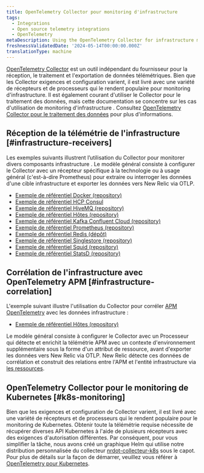 ```yaml
---
title: OpenTelemetry Collector pour monitoring d'infrastructure
tags:
  - Integrations
  - Open source telemetry integrations
  - OpenTelemetry
metaDescription: Using the OpenTelemetry Collector for infrastructure monitoring
freshnessValidatedDate: '2024-05-14T00:00:00.000Z'
translationType: machine
---
```


[OpenTelemetry Collector](https://opentelemetry.io/docs/collector/) est un outil indépendant du fournisseur pour la réception, le traitement et l&apos;exportation de données télémétriques. Bien que les Collector exigences et configuration varient, il est livré avec une variété de récepteurs et de processeurs qui le rendent populaire pour monitoring d&apos;infrastructure. Il est également courant d&apos;utiliser le Collector pour le traitement des données, mais cette documentation se concentre sur les cas d&apos;utilisation de monitoring d&apos;infrastructure . Consultez [OpenTelemetry Collector pour le traitement des données](/docs/opentelemetry/get-started/collector-processing/opentelemetry-collector-processing-intro) pour plus d&apos;informations.

## Réception de la télémétrie de l&apos;infrastructure [#infrastructure-receivers]

Les exemples suivants illustrent l’utilisation du Collector pour monitorer divers composants infrastructure . Le modèle général consiste à configurer le Collector avec un récepteur spécifique à la technologie ou à usage général (c&apos;est-à-dire Prometheus) pour extraire ou interroger les données d&apos;une cible infrastructure et exporter les données vers New Relic via OTLP.

* [Exemple de référentiel Docker (repository)](https://github.com/newrelic/newrelic-opentelemetry-examples/tree/main/other-examples/collector/docker)
* [Exemple de référentiel HCP Consul](https://github.com/newrelic/newrelic-opentelemetry-examples/tree/main/other-examples/collector/hcp-consul)
* [Exemple de référentiel HiveMQ (repository)](https://github.com/newrelic/newrelic-opentelemetry-examples/tree/main/other-examples/collector/hivemq)
* [Exemple de référentiel Hôtes (repository)](https://github.com/newrelic/newrelic-opentelemetry-examples/tree/main/other-examples/collector/host-monitoring)
* [Exemple de référentiel Kafka Confluent Cloud (repository)](https://github.com/newrelic/newrelic-opentelemetry-examples/tree/main/other-examples/collector/confluentcloud)
* [Exemple de référentiel Prometheus (repository)](https://github.com/newrelic/newrelic-opentelemetry-examples/tree/main/other-examples/collector/prometheus)
* [Exemple de référentiel Redis (dépôt)](https://github.com/newrelic/newrelic-opentelemetry-examples/tree/main/other-examples/collector/redis)
* [Exemple de référentiel Singlestore (repository)](https://github.com/newrelic/newrelic-opentelemetry-examples/tree/main/other-examples/collector/singlestore)
* [Exemple de référentiel Squid (repository)](https://github.com/newrelic/newrelic-opentelemetry-examples/tree/main/other-examples/collector/squid)
* [Exemple de référentiel StatsD (repository)](https://github.com/newrelic/newrelic-opentelemetry-examples/tree/main/other-examples/collector/statsd)

## Corrélation de l&apos;infrastructure avec OpenTelemetry APM [#infrastructure-correlation]

L&apos;exemple suivant illustre l&apos;utilisation du Collector pour corréler [APM OpenTelemetry](/docs/opentelemetry/get-started/apm-monitoring/opentelemetry-apm-intro) avec les données infrastructure :

* [Exemple de référentiel Hôtes (repository)](https://github.com/newrelic/newrelic-opentelemetry-examples/tree/main/other-examples/collector/host-monitoring)

Le modèle général consiste à configurer le Collector avec un Processeur qui détecte et enrichit la télémétrie APM avec un contexte d&apos;environnement supplémentaire sous la forme d&apos;un attribut de ressource, avant d&apos;exporter les données vers New Relic via OTLP. New Relic détecte ces données de corrélation et construit des relations entre l&apos;APM et l&apos;entité infrastructure via [les ressources](/docs/opentelemetry/best-practices/opentelemetry-best-practices-resources).

## OpenTelemetry Collector pour le monitoring de Kubernetes [#k8s-monitoring]

Bien que les exigences et configuration de Collector varient, il est livré avec une variété de récepteurs et de processeurs qui le rendent populaire pour le monitoring de Kubernetes. Obtenir toute la télémétrie requise nécessite de récupérer diverses API Kubernetes à l&apos;aide de plusieurs récepteurs avec des exigences d&apos;autorisation différentes. Par conséquent, pour vous simplifier la tâche, nous avons créé un graphique Helm qui utilise notre distribution personnalisée du collecteur [nrdot-collecteur-k8s](https://github.com/newrelic/nrdot-collector-releases/tree/main/distributions/nrdot-collector-k8s) sous le capot. Pour plus de détails sur la façon de démarrer, veuillez vous référer à [OpenTelemetry pour Kubernetes](/docs/kubernetes-pixie/kubernetes-integration/installation/k8s-otel/).